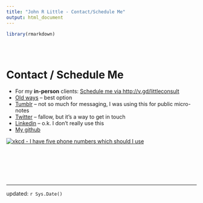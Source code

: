 ```yaml
---
title: "John R Little - Contact/Schedule Me"
output: html_document
---
```


```r
library(rmarkdown)
```


<style type="text/css">
.title {
  display: none;
}

#getting-started img {
  margin-right: 10px;
}

</style>

<div class="row" style="padding-top: 30px;">
<div class="col-sm-6">

# **Contact / Schedule Me**

* For my **in-person** clients:  [Schedule me via http://v.gd/littleconsult](http://duke.libcal.com/appointment/2695) 
* [Old ways](http://library.duke.edu/about/directory/staff/1441) -- best option
* [Tumblr](http://jrlittle.tumblr.com/) -- not so much for messaging, I was using this for public micro-notes
* [Twitter](https://twitter.com/john_little) -- fallow, but it’s a way to get in touch
* [Linkedin](https://www.linkedin.com/in/johnrobertlittle) -- o.k. I don't really use this
* [My github](https://github.com/libjohn)

[![xkcd - I have five phone numbers which should I use](http://imgs.xkcd.com/comics/phone_numbers.png)](http://xkcd.com/1789/)


    

&nbsp;  

&nbsp;

&nbsp; 

---


updated:  `r Sys.Date()`